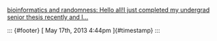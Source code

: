 [bioinformatics and randomness: Hello all!I just completed my undergrad
senior thesis recently and
I\...](%20https://href.li/?http://searchvoidstar.tumblr.com/post/50286911665/hello-all-i-just-completed-my-undergrad-senior)

::: {#footer}
[ May 17th, 2013 4:44pm ]{#timestamp}
:::
